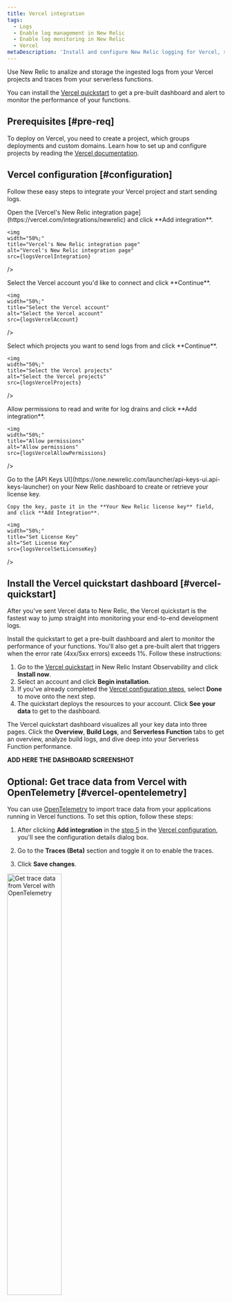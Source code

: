 ```yaml
---
title: Vercel integration
tags:
  - Logs
  - Enable log management in New Relic
  - Enable log monitoring in New Relic
  - Vercel
metaDescription: 'Install and configure New Relic logging for Vercel, so you can use enhanced log management capabilities.'
---
```










Use New Relic to analize and storage the ingested logs from your Vercel projects and traces from your serverless functions.

You can install the [Vercel quickstart](https://newrelic.com/instant-observability/vercel) to get a pre-built dashboard and alert to monitor the performance of your functions.

## Prerequisites [#pre-req]

To deploy on Vercel, you need to create a project, which groups deployments and custom domains. Learn how to set up and configure projects by reading the [Vercel documentation](https://vercel.com/docs/concepts/projects/overview).

## Vercel configuration [#configuration]

Follow these easy steps to integrate your Vercel project and start sending logs.

<CollapserGroup>
<Collapser
    id="step1"
    title="Step 1. Add the integration"
    >
    Open the [Vercel's New Relic integration page](https://vercel.com/integrations/newrelic) and click **Add integration**.

    <img
    width="50%;"
    title="Vercel's New Relic integration page"
    alt="Vercel's New Relic integration page"
    src={logsVercelIntegration}
  />

</Collapser>
<Collapser
    id="step2"
    title="Step 2. Connect the Vercel account"
    >
    Select the Vercel account you'd like to connect and click **Continue**.

    <img
    width="50%;"
    title="Select the Vercel account"
    alt="Select the Vercel account"
    src={logsVercelAccount}
  />

</Collapser>
<Collapser
    id="step3"
    title="Step 3. Select projects"
    >
    Select which projects you want to send logs from and click **Continue**.

    <img
    width="50%;"
    title="Select the Vercel projects"
    alt="Select the Vercel projects"
    src={logsVercelProjects}
  />

</Collapser>
<Collapser
    id="step4"
    title="Step 4. Allow permissions"
    >
    Allow permissions to read and write for log drains and click **Add integration**.

    <img
    width="50%;"
    title="Allow permissions"
    alt="Allow permissions"
    src={logsVercelAllowPermissions}
  />

</Collapser>
<Collapser
    id="step5"
    title="Step 5. Set your license key"
    >
    Go to the [API Keys UI](https://one.newrelic.com/launcher/api-keys-ui.api-keys-launcher) on your New Relic dashboard to create or retrieve your license key.

    Copy the key, paste it in the **Your New Relic license key** field, and click **Add Integration**.

    <img
    width="50%;"
    title="Set License Key"
    alt="Set License Key"
    src={logsVercelSetLicenseKey}
  />
</Collapser>
</CollapserGroup>


## Install the Vercel quickstart dashboard [#vercel-quickstart]

After you've sent Vercel data to New Relic, the Vercel quickstart is the fastest way to jump straight into monitoring your end-to-end development logs.

Install the quickstart to get a pre-built dashboard and alert to monitor the performance of your functions. You'll also get a pre-built alert that triggers when the error rate (4xx/5xx errors) exceeds 1%. Follow these instructions:

1. Go to the [Vercel quickstart](https://newrelic.com/instant-observability/vercel) in New Relic Instant Observability and click **Install now**.
2. Select an account and click **Begin installation**.
3. If you've already completed the [Vercel configuration steps](#configuration), select **Done** to move onto the next step.
4. The quickstart deploys the resources to your account. Click **See your data** to get to the dashboard.

The Vercel quickstart dashboard visualizes all your key data into three pages. Click the **Overview**, **Build Logs**, and **Serverless Function** tabs to get an overview, analyze build logs, and dive deep into your Serverless Function performance.

**ADD HERE THE DASHBOARD SCREENSHOT**

## Optional: Get trace data from Vercel with OpenTelemetry [#vercel-opentelemetry]

You can use [OpenTelemetry](/docs/more-integrations/open-source-telemetry-integrations/opentelemetry/opentelemetry-introduction/) to import trace data from your applications running in Vercel functions. To set this option, follow these steps:

1. After clicking **Add integration** in the [step 5](#step5) in the [Vercel configuration](#configuration), you'll see the configuration details dialog box.

2. Go to the **Traces (Beta)** section and toggle it on to enable the traces.

3. Click **Save changes**.

<img
    width="50%;"
    title="Get trace data from Vercel with OpenTelemetry"
    alt="Get trace data from Vercel with OpenTelemetry"
    src={logsVercelGetTraceData}
  />

4. After you've enabled the traces, you'll see them in New Relic. Go to **[one.newrelic.com](https://one.newrelic.com/all-capabilities) > APM & services > (select an app)**. Then, under the **Monitor** section, click **Distributed tracing**.

**ADD HERE THE DISTRIBUTED TRACING SCREENSHOT**

## Disable log forwarding [#disable]

To disable log forwarding capabilities, follow standard procedures in the [Vercel documentation](https://vercel.com/docs/concepts/observability/log-drains-overview/log-drains#removing-a-log-drain). You don't need to do anything else in New Relic.

